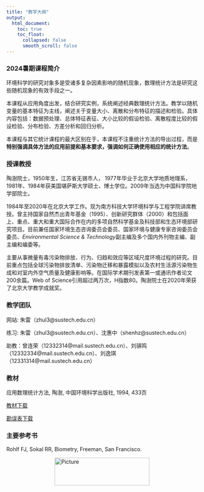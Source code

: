 ```yaml
---
title: "教学大纲"
output:
  html_document:
    toc: true
    toc_float:
      collapsed: false
      smooth_scroll: false
---
```


### 2024暑期课程简介

环境科学的研究对象多是受诸多复杂因素影响的随机现象，数理统计方法是研究这些随机现象的有效手段之一。 

本课程从应用角度出发，结合研究实例，系统阐述经典数理统计方法。教学以随机变量的基本特征为主线，阐述关于变量大小、离散和分布特征的描述和检验。具体内容包括：数据预处理、总体特征表征、大小比较的假设检验、离散程度比较的假设检验、分布检验、方差分析和回归分析。  

本课程与其它统计课程的最大区别在于，本课程不注重统计方法的导出过程，而是**特别强调具体方法的应用前提和基本要求，强调如何正确使用相应的统计方法**。

### 授课教授

陶澍院士，1950年生，江苏省无锡市人， 1977年毕业于北京大学地质地理系，1981年、1984年获美国堪萨斯大学硕士、博士学位。2009年当选为中国科学院地学部院士。 

1984年至2020年在北京大学工作。现为南方科技大学环境科学与工程学院讲席教授。曾主持国家自然杰出青年基金（1995）、创新研究群体（2000）和包括面上、重点、重大和重大国际合作在内的多项自然科学基金及科技部和生态环境部研究项目。目前兼任国家环境生态咨询委员会委员、国家环境与健康专家咨询委员会委员、*Environmental Science & Technology*副主编及多个国内外刊物主编、副主编和编委等。 

主要从事微量有毒污染物排放、行为、归趋和效应等区域尺度环境过程的研究。目前重点包括全球污染物排放清单、污染物迁移和暴露模拟以及农村生活源污染物生成和对室内外空气质量及健康影响等。在国际学术期刊发表第一或通讯作者论文200余篇。Web of Science引用超过两万次，H指数80。陶澍院士在2020年荣获了北京大学教学成就奖。  

### 教学团队

网站: 朱雷（zhul3@sustech.edu.cn）

练习: 朱雷（zhul3@sustech.edu.cn）、沈惠中（shenhz@sustech.edu.cn）  

助教：曾连荣（12332314@mail.sustech.edu.cn）、刘骐鸣（12332334@mail.sustech.edu.cn）、刘逸琪（12331314@mail.sustech.edu.cn）  

### 教材

应用数理统计方法, 陶澍, 中国环境科学出版社, 1994, 433页  

[教材下载](https://zhu-group.github.io/ams/download/应用数理统计方法_陶澍_清晰版.pdf)  

[勘误表下载](https://zhu-group.github.io/ams/download/应用数理统计方法_勘误表.pdf)

### 主要参考书

Rohlf FJ, Sokal RR, Biometry, Freeman, San Francisco.

<img src="figs/logo.jpg" 
        alt="Picture" 
        width="250" 
        height="73" 
        style="display: block; margin: 0 auto" />